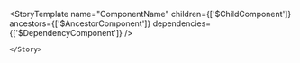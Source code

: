 
<Meta title='Components/ComponentName' />



<!--After writing corresponding Markdown file-->
<StoryTemplate 
    name="ComponentName"
    children={['$ChildComponent']}
    ancestors={['$AncestorComponent']}
    dependencies={['$DependencyComponent']}
/>

<Canvas>
    <Story name='$COMPONENT-STATE-1'>
        
    </Story>
</Canvas>
